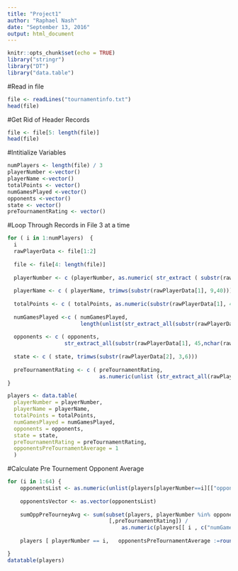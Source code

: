 ```yaml
---
title: "Project1"
author: "Raphael Nash"
date: "September 13, 2016"
output: html_document
---
```


```r
knitr::opts_chunk$set(echo = TRUE)
library("stringr")
library("DT")
library("data.table")
```

#Read in file
```r
file <- readLines("tournamentinfo.txt")
head(file)
```

#Get Rid of Header Records
```r
file <- file[5: length(file)]
head(file)
```

#Intitialize Variables
```r
numPlayers <- length(file) / 3
playerNumber <-vector()
playerName <-vector()
totalPoints <- vector()
numGamesPlayed <-vector()
opponents <-vector()
state <- vector()
preTournamentRating <- vector()
```

#Loop Through Records in File 3 at a time
```r
for ( i in 1:numPlayers)  {
  i
  rawPlayerData <- file[1:2]
  
  file <- file[4: length(file)]
  
  playerNumber <- c (playerNumber, as.numeric( str_extract ( substr(rawPlayerData[1], 3,7), '\\d{1,2}')))
  
  playerName <- c ( playerName, trimws(substr(rawPlayerData[1], 9,40)))
  
  totalPoints <- c ( totalPoints, as.numeric(substr(rawPlayerData[1], 42,44)))
  
  numGamesPlayed <-c ( numGamesPlayed, 
                       length(unlist(str_extract_all(substr(rawPlayerData[1], 44,nchar(rawPlayerData[1])), "[WLD]")))) 
  
  opponents <- c ( opponents, 
                  str_extract_all(substr(rawPlayerData[1], 45,nchar(rawPlayerData[1])), "\\d{1,2}"))
  
  state <- c ( state, trimws(substr(rawPlayerData[2], 3,6))) 
  
  preTournamentRating <- c ( preTournamentRating,   
                             as.numeric(unlist (str_extract_all(rawPlayerData[2], "[:space:]\\d{3,4}" ))[2])) 
}

players <- data.table(
  playerNumber = playerNumber,
  playerName = playerName,
  totalPoints = totalPoints,
  numGamesPlayed = numGamesPlayed,
  opponents = opponents,
  state = state,
  preTournamentRating = preTournamentRating,
  opponentsPreTournamentAverage = 1
  )
```

#Calculate Pre Tournement Opponent Average
```r

for (i in 1:64) {
    opponentsList <- as.numeric(unlist(players[playerNumber==i][["opponents"]]))
    
    opponentsVector <- as.vector(opponentsList)
    
    sumOppPreTourneyAvg <- sum(subset(players, playerNumber %in% opponentsVector)
                                [,preTournamentRating]) / 
                                    as.numeric(players[[ i , c("numGamesPlayed")]])
    
    players [ playerNumber == i,   opponentsPreTournamentAverage :=round(sumOppPreTourneyAvg,digits=2) ]

}
datatable(players)
```


